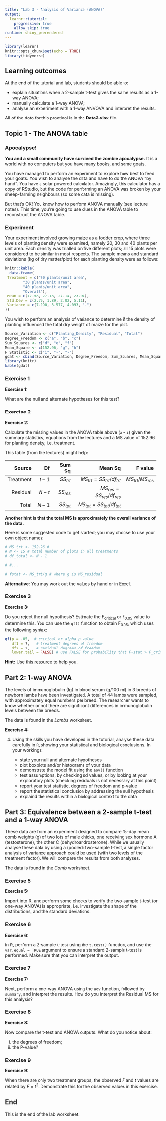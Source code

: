 ---
title: "Lab 3 - Analysis of Variance (ANOVA)"
output: 
  learnr::tutorial:
    progressive: true
    allow_skip: true
runtime: shiny_prerendered
---

```{r setup, include=FALSE}
library(learnr)
knitr::opts_chunk$set(echo = TRUE)
library(tidyverse)
```

## Learning outcomes
At the end of the tutorial and lab, students should be able to:

- explain situations when a 2-sample t-test gives the same results as a 1-way ANOVA;
- manually calculate a 1-way ANOVA;
- analyse an experiment with a 1-way ANVOVA and interpret the results.

All of the data for this practical is in the **Data3.xlsx** file.

## Topic 1 - The ANOVA table

### Apocalypse!

**You and a small community have survived the zombie apocalypse.** It is a world with no computers but you have many books, and some goats.

You have managed to perform an experiment to explore how best to feed your goats. You wish to analyse the data and have to do the ANOVA "by hand". You have a solar powered calculator. Amazingly, this calculator has a copy of RStudio, but the code for performing an ANOVA was broken by your sheep-farming neighbours (so some data is missing).

But that's OK! You know how to perform ANOVA manually (see lecture notes). This time, you're going to use clues in the ANOVA table to reconstruct the ANOVA table.

### Experiment

Your experiment involved growing maize as a fodder crop, where three levels of planting density were examined, namely 20, 30 and 40 plants per unit area. Each density was trialled on five different plots; all 15 plots were considered to be similar in most respects. The sample means and standard deviations (kg of dry matter/plot) for each planting density were as follows:

```{r, echo=FALSE}

knitr::kable(
  data.frame(
 Treatment = c("20 plants/unit area", 
        "30 plants/unit area", 
        "40 plants/unit area", 
        "Overall"),
 Mean = c(17.58, 27.18, 27.14, 23.97),
 Std.Dev = c(2.70, 1.89, 2.02, 5.11),
 Variance = c(7.290, 3.577, 4.093, "-")
))
```

You wish to perform an analysis of variance to determine if the density of planting influenced the total dry weight of maize for the plot.

```{r, echo=FALSE}
Source_Variation <- c("Planting_Density", "Residual", "Total")
Degree_Freedom <- c("a", "b", "c")
Sum_Squares <- c("d", "e", "f")
Mean_Square <- c(152.96, "g", "h")
F_Statistic <- c("i", "-", "-")
gdat <- cbind(Source_Variation, Degree_Freedom, Sum_Squares, Mean_Square, F_Statistic)
library(knitr)
kable(gdat)
```

### Exercise 1

::: {.alert .alert-warning}
**Exercise 1:**

What are the null and alternate hypotheses for this test?
:::

### Exercise 2

::: {.alert .alert-warning}
**Exercise 2:**

Calculate the missing values in the ANOVA table above (`a` -- `i`) given the summary statistics, equations from the lectures and a MS value of 152.96 for planting density, i.e. treatment. 

This table (from the lectures) might help:

+------------+------------+-------------+----------------------------------+---------------------+
| Source     | Df         | Sum Sq      | Mean Sq                          | F value             |
+===========:+===========:+============:+=================================:+====================:+
| Treatment  | $t  - 1$   | $SS_{trt}$  | $MS_{trt} = SS_{trt} / df_{trt}$ | $MS_{trt}/MS_{res}$ |
+------------+------------+-------------+----------------------------------+---------------------+
| Residual   | $N - t$    | $SS_{res}$  | $MS_{res} = SS_{res} / df_{res}$ |                     |
+------------+------------+-------------+----------------------------------+---------------------+
| Total      | $N - 1$    | $SS_{tot}$  | $MS_{tot} = SS_{tot} / df_{tot}$ |                     |
+------------+------------+-------------+----------------------------------+---------------------+

**Another hint is that the total MS is approximately the overall variance of the data.**

Here is some suggested code to get started; you may choose to use your own object names:

```{r}
# MS_trt <- 152.96 # 
# N <- 15 # total number of plots in all treatments
# df_total <- N - 1

# #...

# fstat <- MS_trt/g # where g is MS_residual

```

**Alternative**: You may work out the values by hand or in Excel.

:::

### Exercise 3

::: {.alert .alert-warning}
**Exercise 3:**

Do you reject the null hypothesis? Estimate the F<sub>critical</sub> or F<sub>0.05</sub> value to determine this. You can use the `qf()` function to obtain F<sub>0.05</sub>, which uses the following syntax:

```{r eval=FALSE}
qf(p = .05,  # critical or alpha p value
   df1 = ?,   # treatment degrees of freedom
   df2 = ?,   # residual degrees of freedom
   lower.tail = FALSE) # use FALSE for probability that F-stat > F_crit
```

**Hint:** Use [this resource](https://www.statology.org/f-critical-value-r/) to help you.

:::

## Part 2: 1-way ANOVA
The levels of immunoglobulin (Ig) in blood serum (g/100 ml) in 3 breeds of newborn lambs have been investigated. A total of 44 lambs were sampled, with approximately equal numbers per breed. The researcher wants to know whether or not there are significant differences in immunoglobulin levels between the breeds.

The data is found in the *Lambs* worksheet.

::: {.alert .alert-warning}
**Exercise 4:**

4. Using the skills you have developed in the tutorial, analyse these data carefully in `R`, showing your statistical and biological conclusions. In your workings:

    - state your null and alternate hypotheses
    - plot boxplots and/or histograms of your data
    - demonstrate the model fit using the `aov()` function
    - test assumptions, by checking sd values, or by looking at your exploratory plots (checking residuals is not necessary at this point)
    - report your test statistic, degrees of freedom and p-value
    - report the statistical conclusion by addressing the null hypothesis
    - explaind the results within a biological context to the data


:::

## Part 3: Equivalence between a 2-sample t-test and a 1-way ANOVA
These data are from an experiment designed to compare 15-day mean comb weights (g) of two lots of male chicks, one receiving sex hormone A (testosterone), the other C (dehydroandrosterone). While we usually analyse these data by using a (pooled) two-sample t-test, a single factor analysis of variance approach could be used (with two levels of the treatment factor). We will compare the results from both analyses.

The data is found in the *Comb* worksheet.

### Exercise 5 

::: {.alert .alert-warning}
**Exercise 5:**

Import into R, and perform some checks to verify the two-sample t-test (or one-way ANOVA) is appropriate, i.e. investigate the shape of the distributions, and the standard deviations.


:::

### Exercise 6 

::: {.alert .alert-warning}
**Exercise 6:**

In R, perform a 2-sample t-test using the `t.test()` function, and use the `var.equal = TRUE` argument to ensure a standard 2-sample t-test is performed. Make sure that you can interpret the output.



:::

### Exercise 7 


::: {.alert .alert-warning}
**Exercise 7:**

Next, perform a one-way ANOVA using the `aov` function, followed by `summary`, and interpret the results. How do you interpret the Residual MS for this analysis? 



:::


### Exercise 8 


::: {.alert .alert-warning}
**Exercise 8:**

Now compare the t-test and ANOVA outputs. What do you notice about:

i.	the degrees of freedom;
ii.	the P-value?
:::

### Exercise 9 

::: {.alert .alert-warning}
**Exercise 9:**

When there are only two treatment groups, the observed *F* and *t* values are related by *F* = $t^2$. Demonstrate this for the observed values in this exercise.
:::

## End

This is the end of the lab worksheet.